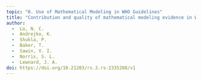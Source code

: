 ```yaml
---
topic: "0. Use of Mathematical Modeling in WHO Guidelines"
title: "Contribution and quality of mathematical modeling evidence in World Health Organization guidelines: A systematic review"
author: 
  -  Lo, N. C. 
  -  Andrejko, K.
  -  Shukla, P.
  -  Baker, T.
  -  Sawin, V. I.
  -  Norris, S. L.
  -  Lewnard, J. A.
doi: https://doi.org/10.21203/rs.3.rs-2335288/v1
---
```


